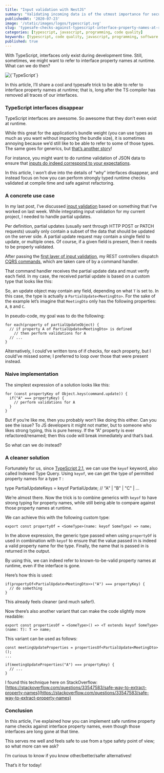 ```yaml
---
title: "Input validation with NestJS"
summary: "Validating incoming data is of the utmost importance for security. Let’s explore why and how to handle this concern with NestJS and class-validator"
publishedAt: '2020-07-23'
image: '/static/images/logos/typescript.svg'
slug: 'typesafe-checks-against-typescript-interface-property-names-at-runtime'
categories: [typescript, javascript, programming, code quality]
keywords: [typescript, code quality, javascript, programming, software development, programming, coding]
published: true
---
```


With TypeScript, interfaces only exist during development time. Still, sometimes, we might want to refer to interface property names at runtime. What can we do then?

<BlogPostCenteredContent>
  <Image
    alt={`TypeScript`}
    src={`/static/images/logos/typescript.svg`}
    width={400}
    height={400}
    priority
  />
</BlogPostCenteredContent>

In this article, I’ll share a cool and typesafe trick to be able to refer to interface property names at runtime; that is, long after the TS compiler has removed all traces of our interfaces.

### TypeScript interfaces disappear

TypeScript interfaces are awesome. So awesome that they don’t even exist at runtime.

While this great for the application’s bundle weight (you can use types as much as you want without impacting the bundle size), it is sometimes annoying because we’d still like to be able to refer to some of those types. The same goes for generics, but [that’s another story](https://medium.com/javascript-in-plain-english/typescript-non-goals-43f47c1ecd84)!

For instance, you might want to do runtime validation of JSON data to ensure that [inputs do indeed correspond to your expectations](https://medium.com/@dSebastien/input-validation-with-nestjs-7184ba81af7e).

In this article, I won’t dive into the details of “why” interfaces disappear, and instead focus on how you can perform strongly typed runtime checks validated at compile time and safe against refactoring.

### A concrete use case

In my last post, I’ve discussed [input validation](https://medium.com/@dSebastien/input-validation-with-nestjs-7184ba81af7e) based on something that I’ve worked on last week. While integrating input validation for my current project, I needed to handle partial updates.

Per definition, partial updates (usually sent through HTTP POST or PATCH requests) usually only contain a subset of the data that should be updated on the server side. A partial update request may contain a single field to update, or multiple ones. Of course, if a given field is present, then it needs to be properly validated.

After passing the [first layer of input validation](https://medium.com/@dSebastien/input-validation-with-nestjs-7184ba81af7e), my REST controllers dispatch [CQRS commands](https://docs.nestjs.com/recipes/cqrs), which are taken care of by a command handler.

That command handler receives the partial update data and must verify each field. In my case, the received partial update is based on a custom type that looks like this:

<Gist gistLink="dsebastien/6f24f712bd0d72ccdb331fa0121dc2fc" />

So, an update object may contain any field, depending on what `T` is set to. In this case, the type is actually a `PartialUpdate<MeetingDto>`. For the sake of the example let’s imagine that `MeetingDto` only has the following properties: `A`, `B` and `C`.

In pseudo-code, my goal was to do the following:

```
for each(property of partialUpdateObject) {
  // if property A of PartialUpdate<MeetingDto> is defined
    // then perform validations for A
  // ...
}
```

Alternatively, I could’ve written tons of if checks, for each property, but I could’ve missed some; I preferred to loop over those that were present instead.

### Naive implementation

The simplest expression of a solution looks like this:

```
for (const propertyKey of Object.keys(command.update)) {
  if("A" === propertyKey) {
    // perform validations for A
  }
}
```

But if you’re like me, then you probably won’t like doing this either. Can you see the issue? To JS developers it might not matter, but to someone who likes strong typing, this is pure heresy. If the “A” property is ever refactored/renamed; then this code will break immediately and that’s bad.

So what can we do instead?

### A cleaner solution

Fortunately for us, since [TypeScript 2.1](https://www.typescriptlang.org/docs/handbook/release-notes/typescript-2-1.html), we can use the `keyof` keyword, also called Indexed Type Query. Using `keyof`, we can get the type of permitted property names for a type `T` :

type PartialUpdateKeys = keyof PartialUpdate<MeetingDto>; // "A" | "B" | "C" | ...

We’re almost there. Now the trick is to combine generics with `keyof` to have strong typing for property names, while still being able to compare against those property names at runtime.

We can achieve this with the following custom type:

```
export const propertyOf = <SomeType>(name: keyof SomeType) => name;
```

In the above expression, the generic type passed when using `propertyOf` is used in combination with `keyof` to ensure that the value passed in is indeed a valid property name for the type. Finally, the name that is passed in is returned in the output.

By using this, we can indeed refer to known-to-be-valid property names at runtime, even if the interface is gone.

Here’s how this is used:

```
if(propertyOf<PartialUpdate<MeetingDto>>("A") === propertyKey) {
  // do something
}
```

This already feels cleaner (and much safer!).

Now there’s also another variant that can make the code slightly more readable:

```
export const propertiesOf = <SomeType>() => <T extends keyof SomeType>(name: T): T => name;
```

This variant can be used as follows:

```
const meetingUpdateProperties = propertiesOf<PartialUpdate<MeetingDto>();
...

if(meetingUpdateProperties("A") === propertyKey) {
  // ...
}
```

I found this technique here on StackOverflow: [https://stackoverflow.com/questions/33547583/safe-way-to-extract-property-names](https://stackoverflow.com/questions/33547583/safe-way-to-extract-property-names)

### Conclusion

In this article, I’ve explained how you can implement safe runtime property name checks against interface property names, even though those interfaces are long gone at that time.

This serves me well and feels safe to use from a type safety point of view; so what more can we ask?

I’m curious to know if you know other/better/safer alternatives!

That’s it for today!

<BlogPostSignature />
